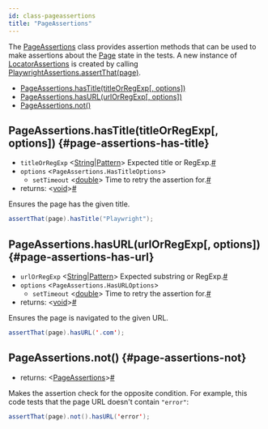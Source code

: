 ```yaml
---
id: class-pageassertions
title: "PageAssertions"
---
```


The [PageAssertions] class provides assertion methods that can be used to make assertions about the [Page] state in the tests. A new instance of [LocatorAssertions] is created by calling [PlaywrightAssertions.assertThat(page)](./api/class-playwrightassertions.mdx#playwright-assertions-assert-that-page).


- [PageAssertions.hasTitle(titleOrRegExp[, options])](./api/class-pageassertions.mdx#page-assertions-has-title)
- [PageAssertions.hasURL(urlOrRegExp[, options])](./api/class-pageassertions.mdx#page-assertions-has-url)
- [PageAssertions.not()](./api/class-pageassertions.mdx#page-assertions-not)

## PageAssertions.hasTitle(titleOrRegExp[, options]) {#page-assertions-has-title}
- `titleOrRegExp`<a aria-hidden="true" tabindex="-1" class="list-anchor-link" id="page-assertions-has-title-option-title-or-reg-exp"/> &#60;[String]|[Pattern]&#62; Expected title or RegExp.<a href="#page-assertions-has-title-option-title-or-reg-exp" class="list-anchor">#</a>
- `options` &#60;`PageAssertions.HasTitleOptions`&#62;
  - `setTimeout`<a aria-hidden="true" tabindex="-1" class="list-anchor-link" id="page-assertions-has-title-option-timeout"/> &#60;[double]&#62; Time to retry the assertion for.<a href="#page-assertions-has-title-option-timeout" class="list-anchor">#</a>
- returns:<a aria-hidden="true" tabindex="-1" class="list-anchor-link" id="page-assertions-has-title-return"/> &#60;[void]&#62;<a href="#page-assertions-has-title-return" class="list-anchor">#</a>

Ensures the page has the given title.

```java
assertThat(page).hasTitle("Playwright");
```

## PageAssertions.hasURL(urlOrRegExp[, options]) {#page-assertions-has-url}
- `urlOrRegExp`<a aria-hidden="true" tabindex="-1" class="list-anchor-link" id="page-assertions-has-url-option-url-or-reg-exp"/> &#60;[String]|[Pattern]&#62; Expected substring or RegExp.<a href="#page-assertions-has-url-option-url-or-reg-exp" class="list-anchor">#</a>
- `options` &#60;`PageAssertions.HasURLOptions`&#62;
  - `setTimeout`<a aria-hidden="true" tabindex="-1" class="list-anchor-link" id="page-assertions-has-url-option-timeout"/> &#60;[double]&#62; Time to retry the assertion for.<a href="#page-assertions-has-url-option-timeout" class="list-anchor">#</a>
- returns:<a aria-hidden="true" tabindex="-1" class="list-anchor-link" id="page-assertions-has-url-return"/> &#60;[void]&#62;<a href="#page-assertions-has-url-return" class="list-anchor">#</a>

Ensures the page is navigated to the given URL.

```java
assertThat(page).hasURL('.com');
```

## PageAssertions.not() {#page-assertions-not}
- returns:<a aria-hidden="true" tabindex="-1" class="list-anchor-link" id="page-assertions-not-return"/> &#60;[PageAssertions]&#62;<a href="#page-assertions-not-return" class="list-anchor">#</a>

Makes the assertion check for the opposite condition. For example, this code tests that the page URL doesn't contain `"error"`:

```java
assertThat(page).not().hasURL('error');
```


[Browser]: ./api/class-browser.mdx "Browser"
[BrowserContext]: ./api/class-browsercontext.mdx "BrowserContext"
[BrowserType]: ./api/class-browsertype.mdx "BrowserType"
[ConsoleMessage]: ./api/class-consolemessage.mdx "ConsoleMessage"
[Dialog]: ./api/class-dialog.mdx "Dialog"
[Download]: ./api/class-download.mdx "Download"
[ElementHandle]: ./api/class-elementhandle.mdx "ElementHandle"
[FileChooser]: ./api/class-filechooser.mdx "FileChooser"
[Frame]: ./api/class-frame.mdx "Frame"
[JSHandle]: ./api/class-jshandle.mdx "JSHandle"
[Keyboard]: ./api/class-keyboard.mdx "Keyboard"
[Locator]: ./api/class-locator.mdx "Locator"
[LocatorAssertions]: ./api/class-locatorassertions.mdx "LocatorAssertions"
[Mouse]: ./api/class-mouse.mdx "Mouse"
[Page]: ./api/class-page.mdx "Page"
[PageAssertions]: ./api/class-pageassertions.mdx "PageAssertions"
[Playwright]: ./api/class-playwright.mdx "Playwright"
[PlaywrightAssertions]: ./api/class-playwrightassertions.mdx "PlaywrightAssertions"
[PlaywrightException]: ./api/class-playwrightexception.mdx "PlaywrightException"
[Request]: ./api/class-request.mdx "Request"
[Response]: ./api/class-response.mdx "Response"
[Route]: ./api/class-route.mdx "Route"
[Selectors]: ./api/class-selectors.mdx "Selectors"
[TimeoutError]: ./api/class-timeouterror.mdx "TimeoutError"
[Touchscreen]: ./api/class-touchscreen.mdx "Touchscreen"
[Tracing]: ./api/class-tracing.mdx "Tracing"
[Video]: ./api/class-video.mdx "Video"
[WebSocket]: ./api/class-websocket.mdx "WebSocket"
[WebSocketFrame]: ./api/class-websocketframe.mdx "WebSocketFrame"
[Worker]: ./api/class-worker.mdx "Worker"
[Element]: https://developer.mozilla.org/en-US/docs/Web/API/element "Element"
[EvaluationArgument]: ./core-concepts.mdx#evaluation-argument "EvaluationArgument"
[Promise]: https://developer.mozilla.org/en-US/docs/Web/JavaScript/Reference/Global_Objects/Promise "Promise"
[iterator]: https://developer.mozilla.org/en-US/docs/Web/JavaScript/Reference/Iteration_protocols "Iterator"
[origin]: https://developer.mozilla.org/en-US/docs/Glossary/Origin "Origin"
[selector]: https://developer.mozilla.org/en-US/docs/Web/CSS/CSS_Selectors "selector"
[Serializable]: https://developer.mozilla.org/en-US/docs/Web/JavaScript/Reference/Global_Objects/JSON/stringify#Description "Serializable"
[UIEvent.detail]: https://developer.mozilla.org/en-US/docs/Web/API/UIEvent/detail "UIEvent.detail"
[UnixTime]: https://en.wikipedia.org/wiki/Unix_time "Unix Time"
[xpath]: https://developer.mozilla.org/en-US/docs/Web/XPath "xpath"

[boolean]: https://docs.oracle.com/javase/tutorial/java/nutsandbolts/datatypes.html "boolean"
[byte&#91;&#93;]: https://docs.oracle.com/javase/tutorial/java/nutsandbolts/datatypes.html "byte[]"
[Consumer]: https://docs.oracle.com/javase/8/docs/api/java/util/function/Consumer.html "Consumer"
[double]: https://docs.oracle.com/javase/tutorial/java/nutsandbolts/datatypes.html "double"
[InputStream]: https://docs.oracle.com/javase/8/docs/api/java/io/InputStream.html "InputStream"
[int]: https://docs.oracle.com/javase/tutorial/java/nutsandbolts/datatypes.html "int"
[List]: https://docs.oracle.com/javase/8/docs/api/java/util/List.html "List"
[Map]: https://docs.oracle.com/javase/8/docs/api/java/util/Map.html "Map"
[null]: https://docs.oracle.com/javase/specs/jls/se8/html/jls-3.html#jls-3.10.7 "null"
[Object]: https://docs.oracle.com/javase/8/docs/api/java/lang/Object.html "Object"
[Path]: https://docs.oracle.com/javase/8/docs/api/java/nio/file/Path.html "Path"
[Pattern]: https://docs.oracle.com/javase/8/docs/api/java/util/regex/Pattern.html "Pattern"
[Predicate]: https://docs.oracle.com/javase/8/docs/api/java/util/function/Predicate.html "Predicate"
[void]: https://docs.oracle.com/javase/tutorial/java/javaOO/methods.html "void"
[Runnable]: https://docs.oracle.com/javase/8/docs/api/java/lang/Runnable.html "Runnable"
[RuntimeException]: https://docs.oracle.com/javase/8/docs/api/java/lang/RuntimeException.html "RuntimeException"
[String]: https://docs.oracle.com/javase/8/docs/api/java/lang/String.html "String"

[all available image tags]: https://mcr.microsoft.com/v2/playwright/java/tags/list "all available image tags"
[Docker Hub]: https://hub.docker.com/_/microsoft-playwright-java "Docker Hub"
[Dockerfile.focal]: https://github.com/microsoft/playwright-java/blob/master/Dockerfile.focal "Dockerfile.focal"
